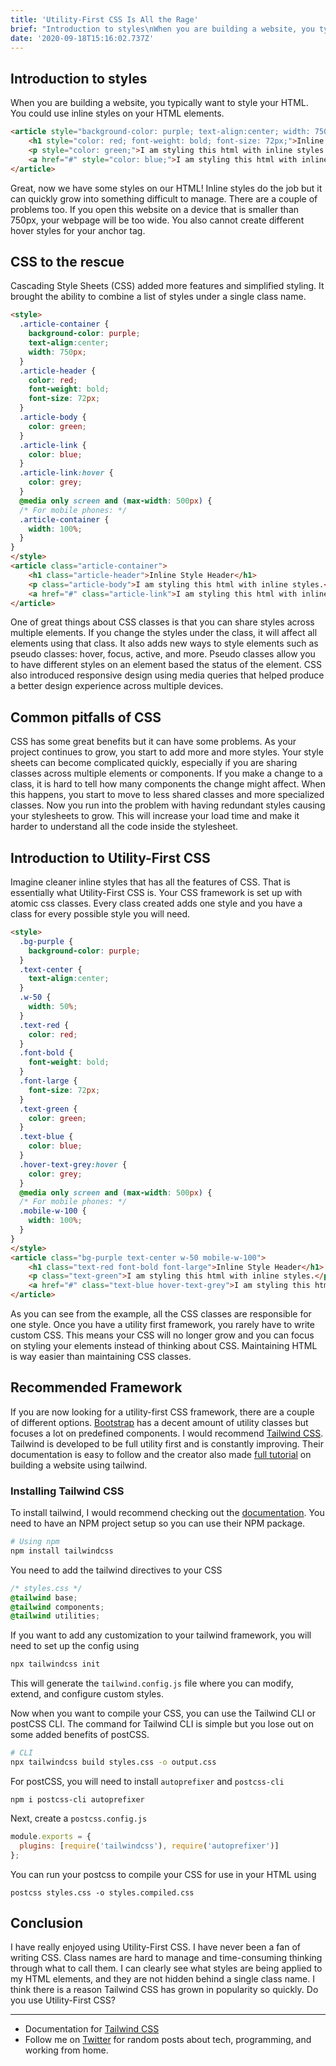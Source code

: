 ```yaml
---
title: 'Utility-First CSS Is All the Rage'
brief: "Introduction to styles\nWhen you are building a website, you typically want to style your HTML. You could use inline styles on your HTML elements.\n<article style=\"background-color: purple; text-align:center; width: 750px;\">\n    <h1 style=\"color: red; ..."
date: '2020-09-18T15:16:02.737Z'
---
```


## Introduction to styles

When you are building a website, you typically want to style your HTML. You could use inline styles on your HTML elements.

```html
<article style="background-color: purple; text-align:center; width: 750px;">
    <h1 style="color: red; font-weight: bold; font-size: 72px;">Inline Style Header</h1>
    <p style="color: green;">I am styling this html with inline styles.</p>
    <a href="#" style="color: blue;">I am styling this html with inline styles.</p>
</article>
```

Great, now we have some styles on our HTML! Inline styles do the job but it can quickly grow into something difficult to manage. There are a couple of problems too. If you open this website on a device that is smaller than 750px, your webpage will be too wide. You also cannot create different hover styles for your anchor tag.

## CSS to the rescue

Cascading Style Sheets (CSS) added more features and simplified styling. It brought the ability to combine a list of styles under a single class name.

```html
<style>
  .article-container {
    background-color: purple;
    text-align:center;
    width: 750px;
  }
  .article-header {
    color: red;
    font-weight: bold;
    font-size: 72px;
  }
  .article-body {
    color: green;
  }
  .article-link {
    color: blue;
  }
  .article-link:hover {
    color: grey;
  }
  @media only screen and (max-width: 500px) {
  /* For mobile phones: */
  .article-container {
    width: 100%;
  }
}
</style>
<article class="article-container">
    <h1 class="article-header">Inline Style Header</h1>
    <p class="article-body">I am styling this html with inline styles.</p>
    <a href="#" class="article-link">I am styling this html with inline styles.</p>
</article>
```

One of great things about CSS classes is that you can share styles across multiple elements. If you change the styles under the class, it will affect all elements using that class. It also adds new ways to style elements such as pseudo classes: hover, focus, active, and more. Pseudo classes allow you to have different styles on an element based the status of the element. CSS also introduced responsive design using media queries that helped produce a better design experience across multiple devices.

## Common pitfalls of CSS

CSS has some great benefits but it can have some problems. As your project continues to grow, you start to add more and more styles. Your style sheets can become complicated quickly, especially if you are sharing classes across multiple elements or components. If you make a change to a class, it is hard to tell how many components the change might affect. When this happens, you start to move to less shared classes and more specialized classes. Now you run into the problem with having redundant styles causing your stylesheets to grow. This will increase your load time and make it harder to understand all the code inside the stylesheet.

## Introduction to Utility-First CSS

Imagine cleaner inline styles that has all the features of CSS. That is essentially what Utility-First CSS is. Your CSS framework is set up with atomic css classes. Every class created adds one style and you have a class for every possible style you will need.

```html
<style>
  .bg-purple {
    background-color: purple;
  }
  .text-center {
    text-align:center;
  }
  .w-50 {
    width: 50%;
  }
  .text-red {
    color: red;
  }
  .font-bold {
    font-weight: bold;
  }
  .font-large {
    font-size: 72px;
  }
  .text-green {
    color: green;
  }
  .text-blue {
    color: blue;
  }
  .hover-text-grey:hover {
    color: grey;
  }
  @media only screen and (max-width: 500px) {
  /* For mobile phones: */
  .mobile-w-100 {
    width: 100%;
  }
}
</style>
<article class="bg-purple text-center w-50 mobile-w-100">
    <h1 class="text-red font-bold font-large">Inline Style Header</h1>
    <p class="text-green">I am styling this html with inline styles.</p>
    <a href="#" class="text-blue hover-text-grey">I am styling this html with inline styles.</p>
</article>
```

As you can see from the example, all the CSS classes are responsible for one style. Once you have a utility first framework, you rarely have to write custom CSS. This means your CSS will no longer grow and you can focus on styling your elements instead of thinking about CSS. Maintaining HTML is way easier than maintaining CSS classes.

## Recommended Framework

If you are now looking for a utility-first CSS framework, there are a couple of different options. [Bootstrap](https://getbootstrap.com/) has a decent amount of utility classes but focuses a lot on predefined components. I would recommend [Tailwind CSS](https://tailwindcss.com/). Tailwind is developed to be full utility first and is constantly improving. Their documentation is easy to follow and the creator also made [full tutorial](https://tailwindcss.com/course) on building a website using tailwind.

### Installing Tailwind CSS

To install tailwind, I would recommend checking out the [documentation](https://tailwindcss.com/docs/installation). You need to have an NPM project setup so you can use their NPM package.

```bash
# Using npm
npm install tailwindcss
```

You need to add the tailwind directives to your CSS

```css
/* styles.css */
@tailwind base;
@tailwind components;
@tailwind utilities;
```

If you want to add any customization to your tailwind framework, you will need to set up the config using

```bash
npx tailwindcss init
```

This will generate the `tailwind.config.js` file where you can modify, extend, and configure custom styles.

Now when you want to compile your CSS, you can use the Tailwind CLI or postCSS CLI. The command for Tailwind CLI is simple but you lose out on some added benefits of postCSS.

```bash
# CLI
npx tailwindcss build styles.css -o output.css
```

For postCSS, you will need to install `autoprefixer` and `postcss-cli`

```
npm i postcss-cli autoprefixer
```

Next, create a `postcss.config.js`

```js
module.exports = {
  plugins: [require('tailwindcss'), require('autoprefixer')]
};
```

You can run your postcss to compile your CSS for use in your HTML using

```
postcss styles.css -o styles.compiled.css
```

## Conclusion

I have really enjoyed using Utility-First CSS. I have never been a fan of writing CSS. Class names are hard to manage and time-consuming thinking through what to call them. I can clearly see what styles are being applied to my HTML elements, and they are not hidden behind a single class name. I think there is a reason Tailwind CSS has grown in popularity so quickly. Do you use Utility-First CSS?

---

- Documentation for [Tailwind CSS](https://tailwindcss.com/)
- Follow me on [Twitter](https://twitter.com/CodeByCorey) for random posts about tech, programming, and working from home.
